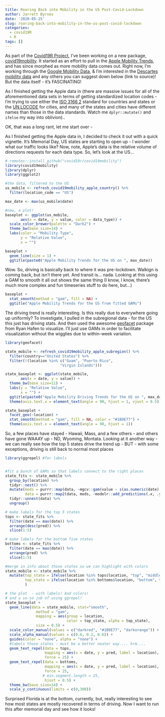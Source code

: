 ```yaml
---
title: Roaring Back into Mobility in the US Post-Covid-Lockdown
author: Jarrett Byrnes
date: '2020-05-25'
slug: roaring-back-into-mobility-in-the-us-post-covid-lockdown
categories:
  - covid19R
  - R
tags: []
--- 
```


As part of the [Covid19R Project](/2020/05/07/the-covid19r-project/), I've been working on a new package, [covid19mobility](https://github.com/Covid19R/covid19mobility). It started as an effort to pull in the [Apple Mobility Trends](https://www.apple.com/covid19/mobility), and has since morphed as more mobility data comes out. Right now, I'm working through the [Google Mobility Data](https://www.google.com/covid19/mobility/), & I'm interested in the [Descartes mobility data](https://github.com/descarteslabs/DL-COVID-19) and any others you can suggest down below (link to source)! But the data itself - it's FASCINATING!

As I finished getting the Apple data in (there are massive issues for all of the aforementioned data sets in terms of getting standardized location codes - I'm trying to use either the [ISO 3166 2](https://en.wikipedia.org/wiki/ISO_3166-2) standard for countries and states or the [UN LOCODE](https://www.unece.org/cefact/locode/service/location) for cities, and many of the states and cities have different names than those in the data standards. Watch me `dplyr::mutate()` and `ifelse` my way into oblivion)..

OK, that was a long rant, let me start over - 

As I finished getting the Apple data in, I decided to check it out with a quick vignette. It's Memorial Day, US states are starting to open up - I wonder what our traffic looks like? Now, note, Apple's data is the relative volume of directions requests for each data type. So, let's look at the US...

```r
# remotes::install_github("covid19r/covid19mobility")
library(covid19mobility)
library(dplyr)
library(ggplot2)

#the data, filtered to the US
us_mobile <- refresh_covid19mobility_apple_country() %>%
  filter(location_code == "US")

max_date <- max(us_mobile$date)

#now, a plot!
baseplot <- ggplot(us_mobile,
       aes(x = date, y = value, color = data_type)) +
  scale_color_brewer(palette = "Dark2") +
  theme_bw(base_size=14) +
  labs(color = "Mobility Type",
       y = "Relative Value",
       x = "") 

baseplot +
  geom_line(size = 1) +
  ggtitle(paste0("Apple Mobility Trends for the US on ", max_date)) 
```

Wow. So, driving is basically back to where it was pre-lockdown. Walkign is coming back, but isn't there yet. And transit is... nada. Looking at this using a GAM to smooth it all out shows the same thing (I know, I know, there's much more complex and fun timeseries stuff to do here, but...)


```r
baseplot +
  stat_smooth(method = "gam", fill = NA) +
  ggtitle("Apple Mobility Trends for the US from fitted GAMs") 
```

The driving trend is really interesting. Is this really due to everywhere going up uniformly? To investigate, I pulled in the subregional data - for the US this just has driving stats. And then used the awesome [geofacet](https://hafen.github.io/geofacet/) package from Ryan Hafen to visualize. I'll just use GAMs in order to facilitate visualization without the wigglies due to within-week variation.

```r
library(geofacet)

state_mobile <- refresh_covid19mobility_apple_subregion() %>%
  filter(country=="United States") %>%
  filter(!(location %in% c("Guam", "Puerto Rico", 
                         "Virgin Islands")))

state_baseplot <- ggplot(state_mobile,
       aes(x = date, y = value)) +
  theme_bw(base_size=11) +
  labs(y = "Relative Value",
       x = "") +
  ggtitle(paste0("Apple Mobility Driving Trends for the US on ", max_date)) 
  theme(axis.text.x = element_text(angle = 90, hjust = 1, vjust = 0.5))

state_baseplot +
  facet_geo(~location) +
  stat_smooth(method = "gam", fill = NA, color = "#1B9E77") + 
  theme(axis.text.x = element_text(angle = 90, hjust = 1))
```

So, a few places have stayed - Hawaii, Mass, and a few others - and others have gone WAAAY up - ND, Wyoming, Montata. Looking at it another way - we can really see how the top 5 states drive the trend up - BUT - with some exceptions, driving is still back to normal most places

```r
library(ggrepel) #for labels


#fit a bunch of GAMs so that labels connect to the right places
state_fits <- state_mobile %>%
  group_by(location) %>%
  tidyr::nest() %>%
  mutate(mods = purrr::map(data, ~mgcv::gam(value ~ s(as.numeric(date), bs = "cs"), data = .)),
         data = purrr::map2(data, mods, ~modelr::add_predictions(.x, .y))) %>%
  tidyr::unnest(data) %>%
  ungroup()

# make labels for the top 5 states
tops <- state_fits %>%
  filter(date == max(date)) %>%
  arrange(desc(pred)) %>%
  slice(1:5)

# make labels for the bottom five states
bottoms <- state_fits %>%
  filter(date == max(date)) %>%
  arrange(pred) %>%
  slice(1:5)

#merge in info about those states so we can highlight with colors
state_mobile <- state_mobile %>%
  mutate(top_state = ifelse(location %in% tops$location, "top", "middle"),
         top_state = ifelse(location %in% bottoms$location, "bottom", top_state),
         )

# the plot  - with labels! And colors!
# and a so-so job of using ggrepel!
state_baseplot +
  geom_line(data = state_mobile, stat="smooth",
              method = "gam", 
              mapping = aes(group = location, 
                            color = top_state, alpha = top_state),
              size = 0.5) +
  scale_color_manual(values = c("darkred", "#1B9E77", "darkorange")) +
  scale_alpha_manual(values = c(0.6, 0.2, 0.6)) +
  guides(color = "none", alpha = "none") + 
  #labels those states - must be a better neater way.... hrm....
  geom_text_repel(data = tops,
                  mapping = aes(x = date, y = pred, label = location),
                  force = 25) +
  geom_text_repel(data = bottoms,
                  mapping = aes(x = date, y = pred, label = location),
                  force = 25,
                 # min.segment.length = 25,
                  hjust = 0.5) +
  theme_bw(base_size=14) +
  scale_y_continuous(limits = c(0,300))
```

Surprised Florida is at the bottom, currently, but, really interesting to see how most states are mostly recovered in terms of driving. Now I want to run this after memorial day and see how it looks!
